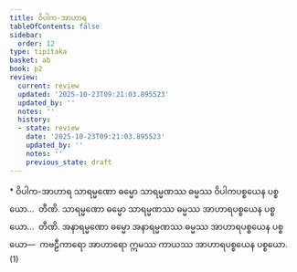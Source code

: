 ```yaml
---
title: ဝိပါက-အာဟာရ
tableOfContents: false
sidebar:
  order: 12
type: tipitaka
basket: ab
book: p2
review:
  current: review
  updated: '2025-10-23T09:21:03.895523'
  updated_by: ''
  notes: ''
  history:
  - state: review
    date: '2025-10-23T09:21:03.895523'
    updated_by: ''
    notes: ''
    previous_state: draft
---
```



<ReviewStatus review={frontmatter.review} showDetails={true} />

<HypothesisAnnotation frontmatter={frontmatter} />

<DynamicBreadcrumb />

<Paragraph type="center" book="p2">
* ဝိပါက-အာဟာရ
</Paragraph>

<Division number="37" book="p2" e="ch" v="38" p="310">

<Paragraph number="2393" book="p2">
သာရမ္မဏော ဓမ္မော သာရမ္မဏဿ ဓမ္မဿ ဝိပါကပစ္စယေန ပစ္စယော…  တီဏိ.
</Paragraph>

<Paragraph number="2394" book="p2">
သာရမ္မဏော ဓမ္မော သာရမ္မဏဿ ဓမ္မဿ အာဟာရပစ္စယေန ပစ္စယော…  တီဏိ.
</Paragraph>

<Paragraph number="2395" book="p2">
အနာရမ္မဏော ဓမ္မော အနာရမ္မဏဿ ဓမ္မဿ အာဟာရပစ္စယေန ပစ္စယော—  ကဗဠီကာရော အာဟာရော ဣမဿ ကာယဿ အာဟာရပစ္စယေန ပစ္စယော. (1)
</Paragraph>
</Division>
